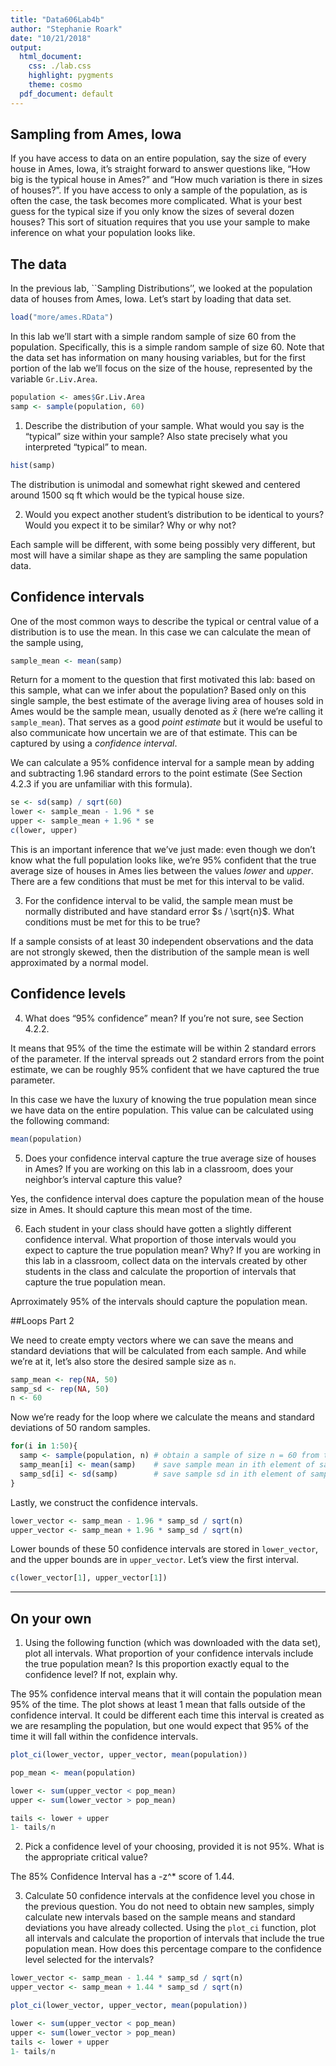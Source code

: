 ```yaml
---
title: "Data606Lab4b"
author: "Stephanie Roark"
date: "10/21/2018"
output:
  html_document:
    css: ./lab.css
    highlight: pygments
    theme: cosmo
  pdf_document: default
---
```

## Sampling from Ames, Iowa

If you have access to data on an entire population, say the size of every 
house in Ames, Iowa, it's straight forward to answer questions like, "How big 
is the typical house in Ames?" and "How much variation is there in sizes of 
houses?". If you have access to only a sample of the population, as is often 
the case, the task becomes more complicated. What is your best guess for the 
typical size if you only know the sizes of several dozen houses? This sort of 
situation requires that you use your sample to make inference on what your 
population looks like.

## The data

In the previous lab, ``Sampling Distributions'', we looked at the population data
of houses from Ames, Iowa. Let's start by loading that data set.

```r
load("more/ames.RData")
```

In this lab we'll start with a simple random sample of size 60 from the 
population. Specifically, this is a simple random sample of size 60. Note that 
the data set has information on many housing variables, but for the first 
portion of the lab we'll focus on the size of the house, represented by the 
variable `Gr.Liv.Area`.

```r
population <- ames$Gr.Liv.Area
samp <- sample(population, 60)
```

1.  Describe the distribution of your sample. What would you say is the 
"typical" size within your sample? Also state precisely what you interpreted 
"typical" to mean.

```r
hist(samp)
```

The distribution is unimodal and somewhat right skewed and centered around 1500 sq ft which would be the typical house size.

2.  Would you expect another student's distribution to be identical to yours? 
Would you expect it to be similar? Why or why not?

Each sample will be different, with some being possibly very different, but most will have a similar shape as they are sampling the same population data.

## Confidence intervals

One of the most common ways to describe the typical or central value of a 
distribution is to use the mean. In this case we can calculate the mean of the 
sample using,

```r
sample_mean <- mean(samp)
```

Return for a moment to the question that first motivated this lab: based on 
this sample, what can we infer about the population? Based only on this single 
sample, the best estimate of the average living area of houses sold in Ames 
would be the sample mean, usually denoted as $\bar{x}$ (here we're calling it 
`sample_mean`). That serves as a good *point estimate* but it would be useful 
to also communicate how uncertain we are of that estimate. This can be 
captured by using a *confidence interval*.

We can calculate a 95% confidence interval for a sample mean by adding and 
subtracting 1.96 standard errors to the point estimate (See Section 4.2.3 if 
you are unfamiliar with this formula).

```r
se <- sd(samp) / sqrt(60)
lower <- sample_mean - 1.96 * se
upper <- sample_mean + 1.96 * se
c(lower, upper)
```

This is an important inference that we've just made: even though we don't know 
what the full population looks like, we're 95% confident that the true 
average size of houses in Ames lies between the values *lower* and *upper*. 
There are a few conditions that must be met for this interval to be valid.

3.  For the confidence interval to be valid, the sample mean must be normally 
distributed and have standard error $s / \sqrt{n}$. What conditions must be 
met for this to be true?

If a sample consists of at least 30 independent observations and the data are not
strongly skewed, then the distribution of the sample mean is well approximated by
a normal model.

## Confidence levels

4.  What does "95% confidence" mean? If you're not sure, see Section 4.2.2.

It means that 95% of the time the estimate will be within 2 standard errors of the parameter. If the interval spreads out 2 standard errors from the point estimate, we can be roughly 95% confident that we have captured the true parameter.


In this case we have the luxury of knowing the true population mean since we 
have data on the entire population. This value can be calculated using the 
following command:

```r
mean(population)
```

5.  Does your confidence interval capture the true average size of houses in 
Ames? If you are working on this lab in a classroom, does your neighbor's 
interval capture this value? 

Yes, the confidence interval does capture the population mean of the house size in Ames. It should capture this mean most of the time.

6.  Each student in your class should have gotten a slightly different 
confidence interval. What proportion of those intervals would you expect to 
capture the true population mean? Why? If you are working in this lab in a 
classroom, collect data on the intervals created by other students in the 
class and calculate the proportion of intervals that capture the true 
population mean.

Aprroximately 95% of the intervals should capture the population mean.

##Loops Part 2

We need to create empty vectors where we can save the means and standard deviations that will be calculated from each sample. And while we're at it, let's also store the desired sample size as `n`.

```r
samp_mean <- rep(NA, 50)
samp_sd <- rep(NA, 50)
n <- 60
```

Now we're ready for the loop where we calculate the means and standard deviations of 50 random samples.

```r
for(i in 1:50){
  samp <- sample(population, n) # obtain a sample of size n = 60 from the population
  samp_mean[i] <- mean(samp)    # save sample mean in ith element of samp_mean
  samp_sd[i] <- sd(samp)        # save sample sd in ith element of samp_sd
}
```

Lastly, we construct the confidence intervals.

```r
lower_vector <- samp_mean - 1.96 * samp_sd / sqrt(n) 
upper_vector <- samp_mean + 1.96 * samp_sd / sqrt(n)
```

Lower bounds of these 50 confidence intervals are stored in `lower_vector`, 
and the upper bounds are in `upper_vector`. Let's view the first interval.

```r
c(lower_vector[1], upper_vector[1])
```

* * *

## On your own

1.  Using the following function (which was downloaded with the data set), 
    plot all intervals. What proportion of your confidence intervals include 
    the true population mean? Is this proportion exactly equal to the 
    confidence level? If not, explain why.
    
The 95% confidence interval means that it will contain the population mean 95% of the time. The plot shows at least 1 mean that falls outside of the confidence interval. It could be different each time this interval is created as we are resampling the population, but one would expect that 95% of the time it will fall within the confidence intervals.

```r
plot_ci(lower_vector, upper_vector, mean(population))

pop_mean <- mean(population)

lower <- sum(upper_vector < pop_mean)
upper <- sum(lower_vector > pop_mean)

tails <- lower + upper
1- tails/n
```

2.  Pick a confidence level of your choosing, provided it is not 95%. What is 
    the appropriate critical value?

The 85% Confidence Interval has a -z^* score of 1.44.


3.  Calculate 50 confidence intervals at the confidence level you chose in the 
    previous question. You do not need to obtain new samples, simply calculate 
    new intervals based on the sample means and standard deviations you have 
    already collected. Using the `plot_ci` function, plot all intervals and 
    calculate the proportion of intervals that include the true population 
    mean. How does this percentage compare to the confidence level selected for
    the intervals?

```r
lower_vector <- samp_mean - 1.44 * samp_sd / sqrt(n) 
upper_vector <- samp_mean + 1.44 * samp_sd / sqrt(n)

plot_ci(lower_vector, upper_vector, mean(population))

lower <- sum(upper_vector < pop_mean)
upper <- sum(lower_vector > pop_mean)
tails <- lower + upper
1- tails/n
```